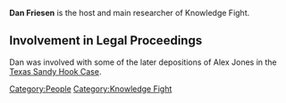 {{Stub}}
'''Dan Friesen''' is the host and main researcher of Knowledge Fight.

== Involvement in Legal Proceedings ==

Dan was involved with some of the later depositions of Alex Jones in the [[Texas Sandy Hook Lawsuit (Heslin v. Jones)|Texas Sandy Hook Case]].

[[Category:People]]
[[Category:Knowledge Fight]]
